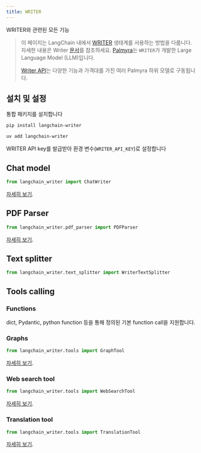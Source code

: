 ```yaml
---
title: WRITER
---
```


WRITER와 관련된 모든 기능


>이 페이지는 LangChain 내에서 [WRITER](https://writer.com/) 생태계를 사용하는 방법을 다룹니다. 자세한 내용은 Writer [문서](https://dev.writer.com/home/introduction)를 참조하세요.
>[Palmyra](https://writer.com/blog/palmyra/)는 `WRITER`가 개발한 Large Language Model (LLM)입니다.
>
>[Writer API](https://dev.writer.com/api-guides/introduction)는 다양한 기능과 가격대를 가진 여러 Palmyra 하위 모델로 구동됩니다.

## 설치 및 설정

통합 패키지를 설치합니다
<CodeGroup>
```bash pip
pip install langchain-writer
```

```bash uv
uv add langchain-writer
```
</CodeGroup>

WRITER API key를 발급받아 환경 변수(`WRITER_API_KEY`)로 설정합니다

## Chat model

```python
from langchain_writer import ChatWriter
```
[자세히 보기](/oss/integrations/chat/writer).


## PDF Parser

```python
from langchain_writer.pdf_parser import PDFParser
```
[자세히 보기](/oss/integrations/document_loaders/parsers/writer_pdf_parser).

## Text splitter

```python
from langchain_writer.text_splitter import WriterTextSplitter
```

## Tools calling

### Functions

dict, Pydantic, python function 등을 통해 정의된 기본 function call을 지원합니다.

### Graphs

```python
from langchain_writer.tools import GraphTool
```
[자세히 보기](/oss/integrations/tools/writer).

### Web search tool

```python
from langchain_writer.tools import WebSearchTool
```
[자세히 보기](/oss/integrations/tools/writer).

### Translation tool

```python
from langchain_writer.tools import TranslationTool
```
[자세히 보기](/oss/integrations/tools/writer).
```